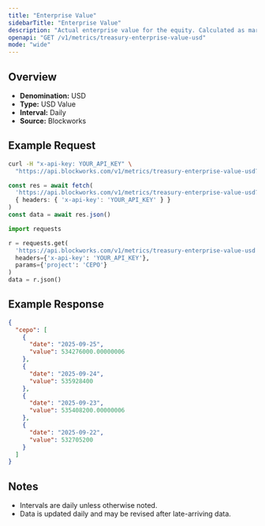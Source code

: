 ```yaml
---
title: "Enterprise Value"
sidebarTitle: "Enterprise Value"
description: "Actual enterprise value for the equity. Calculated as market cap - liabilities + assets"
openapi: "GET /v1/metrics/treasury-enterprise-value-usd"
mode: "wide"
---
```


## Overview

- **Denomination:** USD
- **Type:** USD Value
- **Interval:** Daily
- **Source:** Blockworks

## Example Request

<CodeGroup>

```bash cURL
curl -H "x-api-key: YOUR_API_KEY" \
  "https://api.blockworks.com/v1/metrics/treasury-enterprise-value-usd?project=CEPO"
```

```typescript TypeScript
const res = await fetch(
  'https://api.blockworks.com/v1/metrics/treasury-enterprise-value-usd?project=CEPO',
  { headers: { 'x-api-key': 'YOUR_API_KEY' } }
)
const data = await res.json()
```

```python Python
import requests

r = requests.get(
  'https://api.blockworks.com/v1/metrics/treasury-enterprise-value-usd',
  headers={'x-api-key': 'YOUR_API_KEY'},
  params={'project': 'CEPO'}
)
data = r.json()
```

</CodeGroup>

## Example Response

```json
{
  "cepo": [
    {
      "date": "2025-09-25",
      "value": 534276000.00000006
    },
    {
      "date": "2025-09-24",
      "value": 535928400
    },
    {
      "date": "2025-09-23",
      "value": 535408200.00000006
    },
    {
      "date": "2025-09-22",
      "value": 532705200
    }
  ]
}
```

## Notes
- Intervals are daily unless otherwise noted.
- Data is updated daily and may be revised after late-arriving data.
